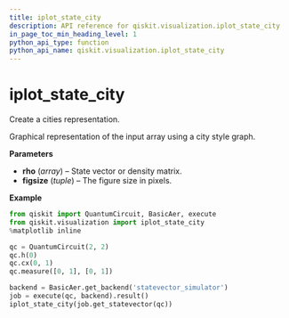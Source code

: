 ```yaml
---
title: iplot_state_city
description: API reference for qiskit.visualization.iplot_state_city
in_page_toc_min_heading_level: 1
python_api_type: function
python_api_name: qiskit.visualization.iplot_state_city
---
```


# iplot\_state\_city

<Function id="qiskit.visualization.iplot_state_city" name="iplot_state_city" isDedicatedPage={true} github="https://github.com/qiskit/qiskit/tree/stable/0.14/qiskit/visualization/interactive/iplot_cities.py" signature="iplot_state_city(rho, figsize=None)">
  Create a cities representation.

  Graphical representation of the input array using a city style graph.

  **Parameters**

  *   **rho** (*array*) – State vector or density matrix.
  *   **figsize** (*tuple*) – The figure size in pixels.

  **Example**

  ```python
  from qiskit import QuantumCircuit, BasicAer, execute
  from qiskit.visualization import iplot_state_city
  %matplotlib inline

  qc = QuantumCircuit(2, 2)
  qc.h(0)
  qc.cx(0, 1)
  qc.measure([0, 1], [0, 1])

  backend = BasicAer.get_backend('statevector_simulator')
  job = execute(qc, backend).result()
  iplot_state_city(job.get_statevector(qc))
  ```
</Function>

